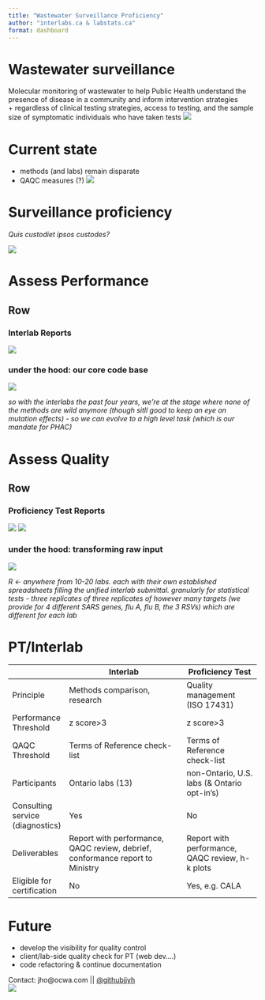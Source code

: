 ---
title: "Wastewater Surveillance Proficiency"
author: "interlabs.ca & labstats.ca"
format: dashboard
---

# Wastewater surveillance

Molecular monitoring of wastewater to help Public Health understand the presence of disease in a community and inform intervention strategies\
+ regardless of clinical testing strategies, access to testing, and the sample size of symptomatic individuals who have taken tests ![](img/WSI.png)

# Current state

-   methods (and labs) remain disparate
-   QAQC measures (?) ![](img/interlab_method_tbl.png)

# Surveillance proficiency

*Quis custodiet ipsos custodes?*

![](img/ourServices.png)

# Assess Performance

## Row {.tabset}

### Interlab Reports

![](img/interlabProduct.png)

### under the hood: our core code base

![](img/code_structure_existing.png)

*so with the interlabs the past four years, we're at the stage where none of the methods are wild anymore (though sitll good to keep an eye on mutation effects) - so we can evolve to a high level task (which is our mandate for PHAC)*

# Assess Quality

## Row {.tabset}

### Proficiency Test Reports

![](img/steps.gif) ![](img/ptProduct.png)

### under the hood: transforming raw input

![](img/rawInput.png)

*R \<- anywhere from 10-20 labs. each with their own established spreadsheets filling the unified interlab submittal. granularly for statistical tests - three replicates of three replicates of however many targets (we provide for 4 different SARS genes, flu A, flu B, the 3 RSVs) which are different for each lab*

# PT/Interlab

|                                  | Interlab                                                                      | Proficiency Test                                |
|----------------------------------|-------------------------------------------------------------------------------|-------------------------------------------------|
| Principle                        | Methods comparison, research                                                            | Quality management (ISO 17431)                             |
| Performance Threshold            | z score\>3                                                                    | z score\>3                                      |
| QAQC Threshold                   | Terms of Reference check-list                                                 | Terms of Reference check-list                   |
| Participants                     | Ontario labs (13)                                                             | non-Ontario, U.S. labs (& Ontario opt-in's)     |
| Consulting service (diagnostics) | Yes                                                                           | No                                              |
| Deliverables                     | Report with performance, QAQC review, debrief, conformance report to Ministry | Report with performance, QAQC review, h-k plots |
| Eligible for certification       | No                                                                            | Yes, e.g. CALA                                  |

# Future

-   develop the visibility for quality control
-   client/lab-side quality check for PT (web dev....)
-   code refactoring & continue documentation

Contact: jho\@ocwa.com \|\| [\@githubjjyh](https://github.com/jjyh)\
![](img/versionControl.png)
